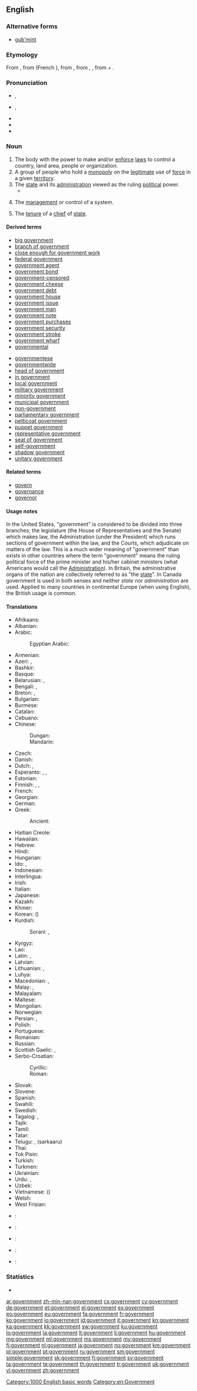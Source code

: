 ==English==

===Alternative forms===
* [[gub'mint]] {{qualifier|[[eye dialect]]}}

===Etymology===
From {{etyl|enm|en}} {{term|governement||lang=enm}}, from {{etyl|fro|en}} {{term|governement||lang=fro}} (French {{term|gouvernement||lang=enm}}), from {{etyl|la|en}} {{term|gubernatio||management, government|lang=la}}, from {{etyl|grc|en}} {{term|κυβερνισμός|tr=kubernismos|lang=grc|sc=polytonic}}, {{term|κυβέρνησις|tr=kubernēsis||steering, pilotage, guiding|lang=grc|sc=polytonic}}, from {{term|κυβερνάω|sc=polytonic|tr=kubernaō||I steer, drive, guide, pilot|lang=grc}} + {{term|-ment|lang=en}}.

===Pronunciation===
* {{a|RP}} {{IPA|/ˈɡʌvənmənt/}}, {{X-SAMPA|/"gVv@nm@nt/}}
* {{a|GenAm}} {{IPA|/ˈɡʌvɚ(n)mənt/}}, {{X-SAMPA|/"gVv@`(n)m@nt/}}
* {{audio|en-us-government.ogg|Audio (US)}}
* {{audio|En-uk-government.ogg|Audio (UK)}}
* {{hyphenation|gov|ern|ment}}

===Noun===
{{en-noun|s|-}}
{{rfex}}

# The body with the power to make and/or [[enforce]] [[law]]s to control a country, land area, people or organization.
# A group of people who hold a [[monopoly]] on the [[legitimate]] use of [[force]] in a given [[territory]].
# The [[state]] and its [[administration]] viewed as the ruling [[political]] power.
#*{{quote-magazine|date=2013-06-22|volume=407|issue=8841|page=76|magazine={{w|The Economist}}
|title=[http://www.economist.com/news/books-and-arts/21579801-making-sense-statistics-riddle-our-days-snakes-and-ladders Snakes and ladders]
|passage=Risk is everywhere. From tabloid headlines insisting that coffee causes cancer (yesterday, of course, it cured it) to stern government warnings about alcohol and driving, the world is teeming with goblins.}}
# {{context|uncountable|lang=en}} The [[management]] or control of a system.
# The [[tenure]] of a [[chief]] of [[state]].

====Derived terms====
{{rel-top|Terms derived from ''government''}}
* [[big government]]
* [[branch of government]]
* [[close enough for government work]]
* [[federal government]]
* [[government agent]]
* [[government bond]]
* [[government-censored]]
* [[government cheese]]
* [[government debt]]
* [[government house]]
* [[government issue]]
* [[government man]]
* [[government note]]
* [[government purchases]]
* [[government security]]
* [[government stroke]]
* [[government wharf]]
* [[governmental]]
{{rel-mid}}
* [[governmentese]]
* [[governmentwide]]
* [[head of government]]
* [[in government]]
* [[local government]]
* [[military government]]
* [[minority government]]
* [[municipal government]]
* [[non-government]]
* [[parliamentary government]]
* [[petticoat government]]
* [[puppet government]]
* [[representative government]]
* [[seat of government]]
* [[self-government]]
* [[shadow government]]
* [[unitary government]]
{{rel-bottom}}

====Related terms====
* [[govern]]
* [[governance]]
* [[governor]]

====Usage notes====
In the United States, "government" is considered to be divided into three branches; the legislature (the House of Representatives and the Senate) which makes law, the Administration (under the President) which runs sections of government within the law, and the Courts, which adjudicate on matters of the law. This is a much wider meaning of "government" than exists in other countries where the term "government" means the ruling political force of the prime minister and his/her cabinet ministers (what Americans would call the [[Administration]]).  In Britain, the administrative organs of the nation are collectively referred to as "the [[state]]". In Canada government is used in both senses and neither ''state'' nor ''administration'' are used. Applied to many countries in continental Europe (when using English), the British usage is common.

====Translations====
{{trans-top|government}}
* Afrikaans: {{t-|af|regering}}
* Albanian: {{t+|sq|qeveri}}
* Arabic: {{t+|ar|حكومة|f|tr=ḥukūma|sc=Arab}}
*: Egyptian Arabic: {{tø|arz|حكومة|f|tr=ḥukūma|sc=Arab}}
* Armenian: {{t-|hy|կառավարություն|tr=kaṙavarut’yun}}
* Azeri: {{t+|az|dövlət}}, {{t-|az|hökümət}}
* Bashkir: {{tø|ba|хөкүмәт|sc=Cyrl}}
* Basque: {{t-|eu|gobernu}}
* Belarusian: {{t-|be|урад|m|tr=urád|sc=Cyrl}}, {{t-|be|ўрад|m|tr=ŭrád|sc=Cyrl}}
* Bengali: {{t+|bn|সরকার|tr=shôrkar|sc=Beng}}, {{t-|bn|সর্কার|tr=shôrkar|sc=Beng}}
* Breton: {{t|br|gouarnamant|m}}, {{t|br|gouarnamantoù|p}}
* Bulgarian: {{t+|bg|правителство|n|tr=pravítelstvo}}
* Burmese: {{t+|my|အစိုးရ|tr=asou: ja.|sc=Mymr}}
* Catalan: {{t|ca|govern|m}}
* Cebuano: {{tø|ceb|kagamhanan}}
* Chinese:
*: Dungan: {{tø|dng|ямын|sc=Cyrl}}
*: Mandarin: {{t|cmn|政府|tr=zhèngfǔ|sc=Hani}}
* Czech: {{t+|cs|vláda|f}}
* Danish: {{t-|da|regering|c}}
* Dutch: {{t+|nl|regering}}, {{t+|nl|overheid|f}}
* Esperanto: {{t-|eo|registaro}}, {{qualifier|adj.}} {{t-|eo|registara}}, {{t-|eo|regado}}
* Estonian: {{t-|et|valitsus}}
* Finnish: {{t+|fi|hallitus}}, {{t+|fi|hallinto}}, {{t-|fi|valtiojohto}}
* French: {{t+|fr|gouvernement|m}}
* Georgian: {{t-|ka|მთავრობა|tr=mtavroba|sc=Geor}}
* German: {{t+|de|Regierung|f}}
* Greek: {{t+|el|κυβέρνηση|f|tr=kyvérnisi}}
*: Ancient: {{tø|grc|κυβερνισμός|m|tr=kubernismos|sc=polytonic}}
* Haitian Creole: {{tø|ht|gouvènman}}
* Hawaiian: {{tø|haw|aupuni}}
* Hebrew: {{t+|he|ממשלה|f|tr=memshalá|sc=Hebr}}
* Hindi: {{t+|hi|सरकार|f|tr=sarkār|sc=Deva}}
* Hungarian: {{t+|hu|kormány}}
* Ido: {{t|io|guberno}}, {{t+|io|guvernado}}
* Indonesian: {{t+|id|pemerintah}}
* Interlingua: {{t-|ia|governamento}}
* Irish: {{t+|ga|rialtas|m}}
* Italian: {{t+|it|governo|m}}
* Japanese: {{t+|ja|政府|tr=[[せいふ]], séifu}}
* Kazakh: {{t|kk|үкімет|tr=ükimet|sc=Cyrl}}
* Khmer: {{t-|km|រដ្ឋាភិបាល|tr=roattʰaapʰi’baal|sc=Khmr}}
* Korean: {{t+|ko|정부|tr=jeongbu|sc=Kore}} ({{t+|ko|政府|sc=Kore}})
* Kurdish:
*: Sorani: {{t-|ku|حوکمه‌ت|tr=hukmet|sc=ku-Arab}}, {{tø|ckb|حکوومەت|sc=ku-Arab}}
{{trans-mid}}
* Kyrgyz: {{t-|ky|өкмөт|tr=ökmöt|sc=Cyrl}}
* Lao: {{t+|lo|ລັດຖະບານ|tr=lat tha bān|sc=Laoo}}
* Latin: {{t|la|administratio}}, {{t|la|gubernatio|f}}
* Latvian: {{t+|lv|valdība|f}}
* Lithuanian: {{t+|lt|vyriausybė|f}}, {{t+|lt|valdžia|f}}
* Luhya: {{tø|luy|eserikali}}
* Macedonian: {{t-|mk|влада|f|tr=vláda}}, {{t-|mk|управа|f|tr=úprava}}
* Malay: {{t+|ms|kerajaan}}, {{t-|ms|pemerintah}}
* Malayalam: {{t|ml|സര്‍ക്കാര്|tr=sarkkaaru|sc=Mlym}}
* Maltese: {{t-|mt|gvern}}
* Mongolian: {{t-|mn|засгийн газаар|tr=zasgijn gazaar|sc=Cyrl}}
* Norwegian: {{t-|no|regjering|c}}
* Persian: {{t+|fa|دولت|tr=doulat|sc=fa-Arab}}, {{t+|fa|حکومت|tr=hokumat|sc=fa-Arab}}
* Polish: {{t+|pl|rząd|m}}
* Portuguese: {{t+|pt|governo|m}}
* Romanian: {{t+|ro|guvern|m}}
* Russian: {{t+|ru|правительство|n|tr=pravítel’stvo|sc=Cyrl}}
* Scottish Gaelic: {{t|gd|riaghaltas}}, {{qualifier|abstract}} {{t-|gd|riaghladh|m}}
* Serbo-Croatian:
*: Cyrillic: {{t-|sh|влада|f|sc=Cyrl}}
*: Roman: {{t-|sh|vlada|f}}
* Slovak: {{t-|sk|vláda|f}}
* Slovene: {{t+|sl|vlada|f}}
* Spanish: {{t+|es|gobierno|m}}
* Swahili: {{t+|sw|serikali}}
* Swedish: {{t+|sv|regering}}
* Tagalog: {{t-|tl|gobyerno}}, {{t+|tl|pamahalaan}}
* Tajik: {{t-|tg|давлат|tr=davlat|sc=Cyrl}}
* Tamil: {{t+|ta|அரசு|tr=arasu|sc=Taml}}
* Tatar: {{t+|tt|хөкүмәт|tr=hökümät|sc=Cyrl}}
* Telugu: {{t|te|ప్రభుత్వం|tr=prabhutvaM|sc=Telu}}, {{t+|te|సర్కారు}} (sarkaaru)
* Thai: {{t+|th|รัฐบาล|tr=rát-tà-baan|sc=Thai}}
* Tok Pisin: {{t+|tpi|gavman}}
* Turkish: {{t+|tr|hükûmet}}
* Turkmen: {{t-|tk|hökümet}}
* Ukrainian: {{t+|uk|уряд|m|tr=úrjad|sc=Cyrl}}
* Urdu: {{t-|ur|حکومت|f|tr=hukūmat|sc=ur-Arab}}, {{t-|ur|سرکار|f|tr=sarkār|sc=ur-Arab}}
* Uzbek: {{t-|uz|hukumat}}
* Vietnamese: {{t+|vi|chính phủ}} ({{t-|vi|政府}})
* Welsh: {{t+|cy|llywodraeth|m}}
* West Frisian: {{t|fy|regear|n}}
{{trans-bottom}}

{{checktrans-top}}
* {{ttbc|ceb}}: {{t|ceb|kagamhanan}}
* {{ttbc|haw}}: {{t|haw|aupuni}}
{{trans-mid}}
* {{ttbc|hil}}: {{t|hil|gobierno}}
* {{ttbc|mi}}: {{t|mi|kāwanatanga}}
* {{ttbc|fa}}: {{t|fa|عقل اختيار|sc=fa-Arab}}
{{trans-bottom}}

===Statistics===
* {{rank|according|walked|office|600|government|particular|charge|church}}

[[Category:1000 English basic words]]
[[Category:en:Government]]

[[ar:government]]
[[zh-min-nan:government]]
[[cs:government]]
[[cy:government]]
[[de:government]]
[[et:government]]
[[el:government]]
[[es:government]]
[[eo:government]]
[[eu:government]]
[[fa:government]]
[[fr:government]]
[[ko:government]]
[[io:government]]
[[id:government]]
[[it:government]]
[[kn:government]]
[[ka:government]]
[[kk:government]]
[[sw:government]]
[[ku:government]]
[[lo:government]]
[[la:government]]
[[lt:government]]
[[li:government]]
[[hu:government]]
[[mg:government]]
[[ml:government]]
[[ms:government]]
[[my:government]]
[[fj:government]]
[[nl:government]]
[[ja:government]]
[[no:government]]
[[km:government]]
[[pl:government]]
[[pt:government]]
[[ru:government]]
[[sm:government]]
[[simple:government]]
[[sk:government]]
[[fi:government]]
[[sv:government]]
[[ta:government]]
[[te:government]]
[[th:government]]
[[tr:government]]
[[uk:government]]
[[vi:government]]
[[zh:government]]